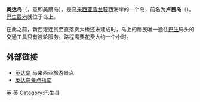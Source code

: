 {{Infobox islands
| name = 英达岛
| native name = Pulau Indah
| coordinates={{coord|2|56|56|N|101|19|54|E|type:isle_region:MY-10|display=title}} 
| map = Malaysia Selangor
|map_label=英达岛
|label_position=left
|map_mark=Cercle rouge 100%.svg
|map_marksize=20px
| map_caption =英达岛在[[雪兰莪|雪兰莪]]的位置
| location = [[马六甲海峡|马六甲海峡]]
| country = {{MAS}}
| country admin divisions title = 州<br>县<br>区
| country admin divisions = [[File:Flag_of_Selangor.svg|22px]] [[雪兰莪州|雪兰莪州]]<br>[[巴生县|巴生县]]<br>[[巴生区|巴生区]]
| country admin divisions title 1 = 地方政府
| country admin divisions 1 = [[巴生市议会|巴生市议会]]
}}
'''英达岛'''（{{lang-ms|Pulau Indah}}，意即美丽岛），是[[马来西亚|马来西亚]][[雪兰莪|雪兰莪]]西海岸的一个岛，前名为'''卢目岛'''（{{lang|ms|Pulau Lumut}}）。[[巴生|巴生]][[西港_(巴生)|西港]]就位于岛上。

在此之前，新西港连贯至直落贡大桥还未建成时，岛上的居民唯一通往[[巴生|巴生]]码头的交通工具只有渡轮服务。路程需要花费大约一个小时。

==外部链接==
{{Portal|马来西亚}}
* [https://web.archive.org/web/20110221153635/http://www.travelsz.net/sight/1867.html 英达岛] 马来西亚旅游景点
* [https://web.archive.org/web/20110515075240/http://www.cctcct.com/travel-scenery/21-99/0/6634.html 英达岛景点指南]

{{雪兰莪}}
 
[[Category:雪兰莪岛屿|英]]
[[Category:雪蘭莪|英]]
[[Category:巴生县|Category:巴生县]]